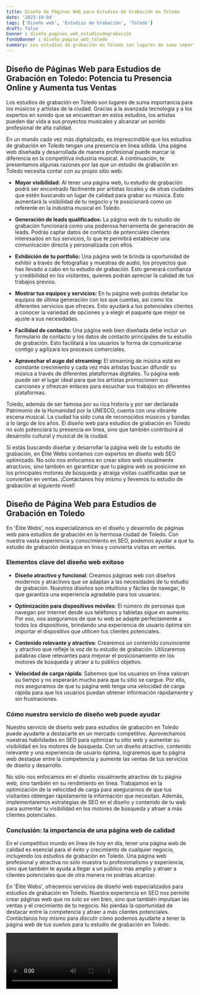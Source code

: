 ```yaml
---
title: Diseño de Páginas Web para Estudios de Grabación en Toledo
date: '2023-10-04'
tags: ['Diseño web', 'Estudios de Grabación', 'Toledo']
draft: false
banner : diseño_paginas_web_estudiosdegrabación
fondoBanner : diseño_pagina_web_toledo
summary: Los estudios de grabación en Toledo son lugares de suma importancia para los músicos y artistas de la ciudad. Gracias a la avanzada tecnología y a los expertos en sonido que se encuentran en estos estudios, los artistas pueden dar vida a sus proyectos musicales y alcanzar un sonido profesional de alta calidad.
---
```


## Diseño de Páginas Web para Estudios de Grabación en Toledo: Potencia tu Presencia Online y Aumenta tus Ventas

Los estudios de grabación en Toledo son lugares de suma importancia para los músicos y artistas de la ciudad. Gracias a la avanzada tecnología y a los expertos en sonido que se encuentran en estos estudios, los artistas pueden dar vida a sus proyectos musicales y alcanzar un sonido profesional de alta calidad.

En un mundo cada vez más digitalizado, es imprescindible que los estudios de grabación en Toledo tengan una presencia en línea sólida. Una página web diseñada y desarrollada de manera profesional puede marcar la diferencia en la competitiva industria musical. A continuación, te presentamos algunas razones por las que un estudio de grabación en Toledo necesita contar con su propio sitio web:

- **Mayor visibilidad:** Al tener una página web, tu estudio de grabación podrá ser encontrado fácilmente por artistas locales y de otras ciudades que estén buscando un lugar de calidad para grabar su música. Esto aumentará la visibilidad de tu negocio y te posicionará como un referente en la industria musical en Toledo.

- **Generación de leads qualificados:** La página web de tu estudio de grabación funcionará como una poderosa herramienta de generación de leads. Podrás captar datos de contacto de potenciales clientes interesados en tus servicios, lo que te permitirá establecer una comunicación directa y personalizada con ellos.

- **Exhibición de tu portfolio:** Una página web te brinda la oportunidad de exhibir a través de fotografías y muestras de audio, los proyectos que has llevado a cabo en tu estudio de grabación. Esto generará confianza y credibilidad en los visitantes, quienes podrán apreciar la calidad de tus trabajos previos.

- **Mostrar tus equipos y servicios:** En tu página web podrás detallar los equipos de última generación con los que cuentas, así como los diferentes servicios que ofreces. Esto ayudará a tus potenciales clientes a conocer la variedad de opciones y a elegir el paquete que mejor se ajuste a sus necesidades.

- **Facilidad de contacto:** Una página web bien diseñada debe incluir un formulario de contacto y los datos de contacto principales de tu estudio de grabación. Esto facilitará a los usuarios la forma de comunicarse contigo y agilizará los procesos comerciales.

- **Aprovechar el auge del streaming:** El streaming de música está en constante crecimiento y cada vez más artistas buscan difundir su música a través de diferentes plataformas digitales. Tu página web puede ser el lugar ideal para que los artistas promocionen sus canciones y ofrezcan enlaces para escuchar sus trabajos en diferentes plataformas.

Toledo, además de ser famosa por su rica historia y por ser declarada Patrimonio de la Humanidad por la UNESCO, cuenta con una vibrante escena musical. La ciudad ha sido cuna de reconocidos músicos y bandas a lo largo de los años. El diseño web para estudios de grabación en Toledo no solo potenciará tu presencia en línea, sino que también contribuirá al desarrollo cultural y musical de la ciudad.

Si estás buscando diseñar y desarrollar la página web de tu estudio de grabación, en Élite Webs contamos con expertos en diseño web SEO optimizado. No solo nos enfocamos en crear sitios web visualmente atractivos, sino también en garantizar que tu página web se posicione en los principales motores de búsqueda y atraiga visitas cualificadas que se conviertan en ventas. ¡Contáctanos hoy mismo y llevemos tu estudio de grabación al siguiente nivel!

<GifSeo />

<Cta />

## Diseño de Página Web para Estudios de Grabación en Toledo

En 'Élite Webs', nos especializamos en el diseño y desarrollo de páginas web para estudios de grabación en la hermosa ciudad de Toledo. Con nuestra vasta experiencia y conocimiento en SEO, podemos ayudar a que tu estudio de grabación destaque en línea y convierta visitas en ventas.

### Elementos clave del diseño web exitoso

- **Diseño atractivo y funcional**: Creamos páginas web con diseños modernos y atractivos que se adaptan a las necesidades de tu estudio de grabación. Nuestros diseños son intuitivos y fáciles de navegar, lo que garantiza una experiencia agradable para tus usuarios.

- **Optimización para dispositivos móviles**: El número de personas que navegan por Internet desde sus teléfonos y tabletas sigue en aumento. Por eso, nos aseguramos de que tu web se adapte perfectamente a todos los dispositivos, brindando una experiencia de usuario óptima sin importar el dispositivo que utilicen tus clientes potenciales.

- **Contenido relevante y atractivo**: Crearemos un contenido convincente y atractivo que refleje la voz de tu estudio de grabación. Utilizaremos palabras clave relevantes para mejorar el posicionamiento en los motores de búsqueda y atraer a tu público objetivo.

- **Velocidad de carga rápida**: Sabemos que los usuarios en línea valoran su tiempo y no esperarán mucho para que tu sitio se cargue. Por ello, nos aseguramos de que tu página web tenga una velocidad de carga rápida para que los usuarios puedan obtener información rápidamente y sin frustraciones.

### Cómo nuestro servicio de diseño web puede ayudar

Nuestro servicio de diseño web para estudios de grabación en Toledo puede ayudarte a destacarte en un mercado competitivo. Aprovechamos nuestras habilidades en SEO para optimizar tu sitio web y aumentar su visibilidad en los motores de búsqueda. Con un diseño atractivo, contenido relevante y una experiencia de usuario óptima, lograremos que tu página web destaque entre la competencia y aumente las ventas de tus servicios de diseño y desarrollo.

No sólo nos enfocamos en el diseño visualmente atractivo de tu página web, sino también en su rendimiento en línea. Trabajamos en la optimización de la velocidad de carga para asegurarnos de que tus visitantes obtengan rápidamente la información que necesitan. Además, implementaremos estrategias de SEO en el diseño y contenido de tu web para aumentar tu visibilidad en los motores de búsqueda y atraer a más clientes potenciales.

### Conclusión: la importancia de una página web de calidad

En el competitivo mundo en línea de hoy en día, tener una página web de calidad es esencial para el éxito y crecimiento de cualquier negocio, incluyendo los estudios de grabación en Toledo. Una página web profesional y atractiva no sólo muestra tu profesionalismo y experiencia, sino que también te ayuda a llegar a un público más amplio y atraer a clientes potenciales que de otra manera no podrías alcanzar.

En 'Élite Webs', ofrecemos servicios de diseño web especializados para estudios de grabación en Toledo. Nuestra experiencia en SEO nos permite crear páginas web que no solo se ven bien, sino que también impulsan las ventas y el crecimiento de tu negocio. No pierdas la oportunidad de destacar entre la competencia y atraer a más clientes potenciales. Contáctanos hoy mismo para discutir cómo podemos ayudarte a tener la página web de tus sueños para tu estudio de grabación en Toledo.

<Video />

<CtaBot job='Estudios de Grabación' city='Toledo'/>

<Gmaps query='Toledo+españa+maps' />